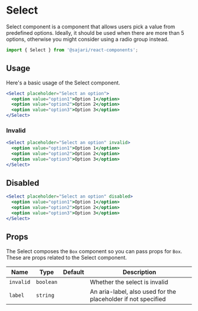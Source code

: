 
<SEO
  title="Select"
  description="Select component is a component that allows users pick a value from predefined options. Ideally, it should be used when there are more than 5 options, otherwise you might consider using a radio group instead."
/>

# Select

Select component is a component that allows users pick a value from predefined options. Ideally, it should be used when there are more than 5 options, otherwise you might consider using a radio group instead.

```js
import { Select } from '@sajari/react-components';
```

## Usage

Here's a basic usage of the Select component.

```jsx
<Select placeholder="Select an option">
  <option value="option1">Option 1</option>
  <option value="option2">Option 2</option>
  <option value="option3">Option 3</option>
</Select>
```

### Invalid

```jsx
<Select placeholder="Select an option" invalid>
  <option value="option1">Option 1</option>
  <option value="option2">Option 2</option>
  <option value="option3">Option 3</option>
</Select>
```

## Disabled

```jsx
<Select placeholder="Select an option" disabled>
  <option value="option1">Option 1</option>
  <option value="option2">Option 2</option>
  <option value="option3">Option 3</option>
</Select>
```

## Props

The Select composes the `Box` component so you can pass props for
`Box`. These are props related to the Select component.

| Name      | Type      | Default | Description                                                   |
| --------- | --------- | ------- | ------------------------------------------------------------- |
| `invalid` | `boolean` |         | Whether the select is invalid                                 |
| `label`   | `string`  |         | An aria-label, also used for the placeholder if not specified |
